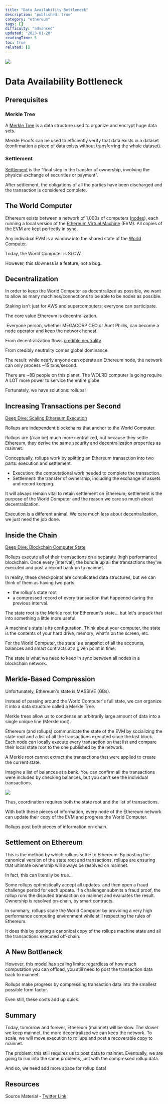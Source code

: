 ```yaml
---
title: "Data Availability Bottleneck"
description: "published: true"
category: "ethereum"
tags: []
difficulty: "advanced"
updated: "2023-01-20"
readingTime: 5
toc: true
related: []
---
```


![](/images/randomly-sampled-committees-2.jpeg)

# Data Availability Bottleneck

## Prerequisites

### Merkle Tree

A [Merkle Tree](https://inevitableeth.com/home/concepts/merkle-tree) is a data structure used to organize and encrypt huge data sets. 

Merkle Proofs can be used to efficiently verify that data exists in a dataset (confirmation a piece of data exists without transferring the whole dataset).

### Settlement

[Settlement](https://inevitableeth.com/home/concepts/settlement) is the "final step in the transfer of ownership, involving the physical exchange of securities or payment". 

After settlement, the obligations of all the parties have been discharged and the transaction is considered complete. 

## The World Computer

Ethereum exists between a network of 1,000s of computers ([nodes](https://inevitableeth.com/home/ethereum/node)), each running a local version of the [Ethereum Virtual Machine](https://inevitableeth.com/home/ethereum/evm) (EVM). All copies of the EVM are kept perfectly in sync. 

Any individual EVM is a window into the shared state of the [World Computer](https://inevitableeth.com/home/ethereum/world-computer).

Today, the World Computer is SLOW.

However, this slowness is a feature, not a bug. 

## Decentralization

In order to keep the World Computer as decentralized as possible, we want to allow as many machines/connections to be able to be nodes as possible. 

Staking isn't just for AWS and supercomputers; everyone can participate.

The core value Ethereum is decentralization.

 Everyone person, whether MEGACORP CEO or Aunt Phillis, can become a node operator and keep the network honest. 

From decentralization flows [credible neutrality](/concepts/credible-neutrality). 

From credibly neutrality comes global dominance.

The result: while nearly anyone can operate an Ethereum node, the network can only process ~15 txns/second.

There are ~8B people on this planet. The WOLRD computer is going require A LOT more power to service the entire globe.

Fortunately, we have solutions: rollups!

## Increasing Transactions per Second

[Deep Dive: Scaling Ethereum Execution](/ethereum/execution)

Rollups are independent blockchains that anchor to the World Computer. 

Rollups are (/can be) much more centralized, but because they settle Ethereum, they derive the same security and decentralization properties as mainnet.

Conceptually, rollups work by splitting an Ethereum transaction into two parts: execution and settlement.

*   Execution: the computational work needed to complete the transaction.
*   Settlement: the transfer of ownership, including the exchange of assets and record keeping.

It will always remain vital to retain settlement on Ethereum; settlement is the purpose of the World Computer and the reason we care so much about decentralization.

Execution is a different animal. We care much less about decentralization, we just need the job done.

## Inside the Chain

[Deep Dive: Blockchain Computer State](/ethereum/state-machine)

Rollups execute all of their transactions on a separate (high performance) blockchain. Once every \[interval\], the bundle up all the transactions they've executed and post a record back on to mainnet.

In reality, these checkpoints are complicated data structures, but we can think of them as having two parts: 

*   the rollup's state root
*   a compressed record of every transaction that happened during the previous interval.

The state root is the Merkle root for Ethereum's state... but let's unpack that into something a little more useful.

A machine's state is its configuration. Think about your computer, the state is the contents of your hard drive, memory, what's on the screen, etc.

For the World Computer, the state is a snapshot of all the accounts, balances and smart contracts at a given point in time. 

The state is what we need to keep in sync between all nodes in a blockchain network.

## Merkle-Based Compression

Unfortunately, Ethereum's state is MASSIVE (GBs).

Instead of passing around the World Computer's full state, we can organize it into a data structure called a Merkle Tree. 

Merkle trees allow us to condense an arbitrarily large amount of data into a single unique line (Merkle root).

Ethereum (and rollups) communicate the state of the EVM by socializing the state root and a list of all the transactions executed since the last block. Each node can locally execute every transaction on that list and compare their local state root to the one published by the network.

A Merkle root cannot extract the transactions that were applied to create the current state. 

Imagine a list of balances at a bank. You can confirm all the transactions were included by checking balances, but you can't see the individual transactions.

![](/images/data-availability-problem-1.jpeg)

Thus, coordination requires both the state root and the list of transactions. 

With both these pieces of information, every node of the Ethereum network can update their copy of the EVM and progress the World Computer.

Rollups post both pieces of information on-chain.

## Settlement on Ethereum

This is the method by which rollups settle to Ethereum. By posting the canonical version of the state root and transactions, rollups are ensuring that ultimate ownership will always be resolved on mainnet.

In fact, this can literally be true...

Some rollups optimistically accept all updates  and then open a fraud challenge period for each update. If a challenger submits a fraud proof, the rollup runs the disputed transaction on mainnet and evaluates the result.  Ownership is resolved on-chain, by smart contracts.

In summary, rollups scale the World Computer by providing a very high performance computing environment while still respecting the rules of Ethereum. 

It does this by posting a canonical copy of the rollups machine state and all the transactions executed off-chain.

## A New Bottleneck

However, this model has scaling limits: regardless of how much computation you can offload, you still need to post the transaction data back to mainnet. 

Rollups make progress by compressing transaction data into the smallest possible form factor. 

Even still, these costs add up quick.

## Summary

Today, tomorrow and forever, Ethereum (mainnet) will be slow. The slower we keep mainnet, the more decentralized we can keep the network. To scale, we will move execution to rollups and post a recoverable copy to mainnet.

The problem: this still requires us to post data to mainnet. Eventually, we are going to run into the same problems, just with the compressed rollup data. 

And so, we need add more space for rollup data!

## Resources

Source Material - [Twitter Link](https://twitter.com/logarithmicrex/status/1571524423639007232)

